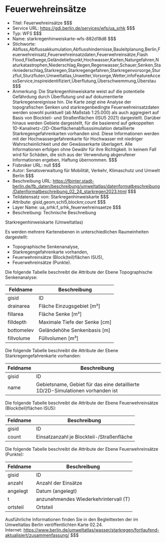 # Feuerwehreinsätze
- Titel: Feuerwehreinsätze $$$
- Service URL: https://gdi.berlin.de/services/wfs/ua_srhk $$$
- Typ: WFS $$$
- Name: starkregenhinweiskarte-wfs-882d18d8 $$$
- Stichworte: Abfluss,Abflussakkumulation,Abflusshindernisse,Bauleitplanung,Berlin,Feuerwehreinsatz,Feuerwehreinsatzdaten,Feuerwehreinsätze,Flash Flood,Fließwege,Geländetiefpunkt,Hochwasser,Karten,Naturgefahren,Naturkatastrophen,Niederschlag,Regen,Regenwasser,Schauer,Senken,Starkniederschlag,Starkregen,Starkregengefahren,Starkregenvorsorge,Sturzflut,Sturzfluten,Umweltatlas,Unwetter,Vorsorge,Wetter,infoFeatureAccessService,inspireidentifiziert,Überflutung,Überschwemmung,Überstau $$$
- Anmerkung: Die Starkregenhinweiskarte weist auf die potentielle Gefährdung durch Überflutung und auf dokumentierte Starkregenereignisse hin. Die Karte zeigt eine Analyse der topografischen Senken und starkregenbedingte Feuerwehreinsatzdaten werden sowohl punktuell (ab Maßstab 1:25.000) als auch aggregiert auf Basis von Blockteil- und Straßenflächen (ISU5 2021) dargestellt. Darüber hinaus werden Gebiete dargestellt, für die basierend auf gekoppelten 1D-Kanalnetz-/2D-Oberflächenabflusssimulation detaillierte Starkregengefahrenkarten vorhanden sind. Diese Informationen werden mit der Hochwassergefahrenkarte für Hochwasser mit niedriger Wahrscheinlichkeit und der Gewässerkarte überlagert.
Alle Informationen erfolgen ohne Gewähr für ihre Richtigkeit. In keinem Fall wird für Schäden, die sich aus der Verwendung abgerufener Informationen ergeben, Haftung übernommen. $$$
- Fisbroker URL: null $$$
- Autor: Senatsverwaltung für Mobilität, Verkehr, Klimaschutz und Umwelt Berlin $$$
- Beschreibung URL: https://fbinter.stadt-berlin.de/fb_daten/beschreibung/umweltatlas/datenformatbeschreibung/Datenformatbeschreibung_02_24_starkregen2023.html $$$
- Teildatensatz von: Starkregenhinweiskarte $$$
- Attribute: gisid,geom,schl5,blocknr,count $$$
- Layer Name: ua_srhk:f_srhk_feuerwehreinsaetze $$$
- Beschreibung: Technische Beschreibung 

Starkregenhinweiskarte (Umweltatlas)

Es werden mehrere Kartenebenen in unterschiedlichen Raumeinheiten dargestellt:

* Topographische Senkenanalyse,
* Starkregengefahrenkarte vorhanden,
* Feuerwehreinsätze (Block(teil)flächen ISU5),
* Feuerwehreinsätze (Punkte).

Die folgende Tabelle beschreibt die Attribute der Ebene Topographische Senkenanalyse:

| **Feldname** | **Beschreibung**                |
| ------------ | ------------------------------- |
| gisid        | ID                              |
| drainarea    | Fläche Einzugsgebiet \[m²\]     |
| fillarea     | Fläche Senke \[m²\]             |
| filldepth    | Maximale Tiefe der Senke \[cm\] |
| bottomelev   | Geländehöhe Senkenbasis \[m\]   |
| fillvolume   | Füllvolumen \[m³\]              |

Die folgende Tabelle beschreibt die Attribute der Ebene Starkregengefahrenkarte vorhanden:

| **Feldname** | **Beschreibung**                                                               |
| ------------ | ------------------------------------------------------------------------------ |
| gisid        | ID                                                                             |
| name         | Gebietsname, Gebiet für das eine detaillierte 1D/2D-Simulationen vorhanden ist |

Die folgende Tabelle beschreibt die Attribute der Ebene Feuerwehreinsätze (Block(teil)flächen ISU5):

| **Feldname** | **Beschreibung**                          |
| ------------ | ----------------------------------------- |
| gisid        | ID                                        |
| count        | Einsatzanzahl je Blockteil-/Straßenfläche |

Die folgende Tabelle beschreibt die Attribute der Ebene Feuerwehreinsätze (Punkte):

| **Feldname** | **Beschreibung**                      |
| ------------ | ------------------------------------- |
| gisid        | ID                                    |
| anzahl       | Anzahl der Einsätze                   |
| angelegt     | Datum (angelegt)                      |
| t            | anzunehmendes Wiederkehrintervall (T) |
| ortsteil     | Ortsteil                              |

Ausführliche Informationen finden Sie in den Begleittexten der im Umweltatlas Berlin veröffentlichten Karte 02.24.  
Internet: https://www.berlin.de/umweltatlas/wasser/starkregen/fortlaufend-aktualisiert/zusammenfassung/ $$$
